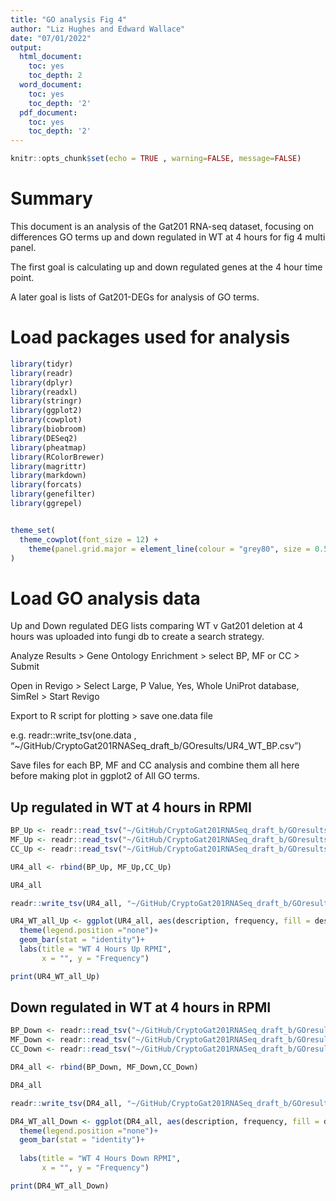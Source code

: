 ```yaml
---
title: "GO analysis Fig 4"
author: "Liz Hughes and Edward Wallace"
date: "07/01/2022"
output:
  html_document:
    toc: yes
    toc_depth: 2
  word_document:
    toc: yes
    toc_depth: '2'
  pdf_document:
    toc: yes
    toc_depth: '2'
---
```


```r
knitr::opts_chunk$set(echo = TRUE , warning=FALSE, message=FALSE)
```

# Summary

This document is an analysis of the Gat201 RNA-seq dataset, focusing on differences GO terms up and down regulated in WT at 4 hours for fig 4 multi panel.

The first goal is calculating up and down regulated genes at the 4 hour time point.

A later goal is lists of Gat201-DEGs for analysis of GO terms.


# Load packages used for analysis

```r

library(tidyr)
library(readr)
library(dplyr)
library(readxl)
library(stringr)
library(ggplot2)
library(cowplot)
library(biobroom)
library(DESeq2)
library(pheatmap)
library(RColorBrewer)
library(magrittr)
library(markdown)
library(forcats)
library(genefilter)
library(ggrepel)


theme_set(
  theme_cowplot(font_size = 12) +
    theme(panel.grid.major = element_line(colour = "grey80", size = 0.5))
)

```


# Load GO analysis data 

Up and Down regulated DEG lists comparing WT v Gat201 deletion at 4 hours was uploaded into fungi db to create a search strategy.

Analyze Results > Gene Ontology Enrichment > select BP, MF or CC > Submit

Open in Revigo > Select Large, P Value, Yes, Whole UniProt database, SimRel > Start Revigo

Export to R script for plotting > save one.data file 

e.g. readr::write_tsv(one.data , "~/GitHub/CryptoGat201RNASeq_draft_b/GOresults/UR4_WT_BP.csv")

Save files for each BP, MF and CC analysis and combine them all here before making plot in ggplot2 of All GO terms.

## Up regulated in WT at 4 hours in RPMI

```r


BP_Up <- readr::read_tsv("~/GitHub/CryptoGat201RNASeq_draft_b/GOresults/UR4_WT_BP.csv")
MF_Up <- readr::read_tsv("~/GitHub/CryptoGat201RNASeq_draft_b/GOresults/UR4_WT_MF.csv")
CC_Up <- readr::read_tsv("~/GitHub/CryptoGat201RNASeq_draft_b/GOresults/UR4_WT_CC.csv")
```

```r
UR4_all <- rbind(BP_Up, MF_Up,CC_Up)

UR4_all

readr::write_tsv(UR4_all, "~/GitHub/CryptoGat201RNASeq_draft_b/GOresults/UR4_all.csv")
```

```r
UR4_WT_all_Up <- ggplot(UR4_all, aes(description, frequency, fill = description))+
  theme(legend.position ="none")+
  geom_bar(stat = "identity")+
  labs(title = "WT 4 Hours Up RPMI",
       x = "", y = "Frequency")

print(UR4_WT_all_Up)
```

## Down regulated in WT at 4 hours in RPMI

```r


BP_Down <- readr::read_tsv("~/GitHub/CryptoGat201RNASeq_draft_b/GOresults/DR4_WT_BP.csv")
MF_Down <- readr::read_tsv("~/GitHub/CryptoGat201RNASeq_draft_b/GOresults/DR4_WT_MF.csv")
CC_Down <- readr::read_tsv("~/GitHub/CryptoGat201RNASeq_draft_b/GOresults/DR4_WT_CC.csv")
```

```r
DR4_all <- rbind(BP_Down, MF_Down,CC_Down)

DR4_all

readr::write_tsv(DR4_all, "~/GitHub/CryptoGat201RNASeq_draft_b/GOresults/DR4_all.csv")
```

```r

DR4_WT_all_Down <- ggplot(DR4_all, aes(description, frequency, fill = description))+
  theme(legend.position ="none")+
  geom_bar(stat = "identity")+
  
  labs(title = "WT 4 Hours Down RPMI",
       x = "", y = "Frequency")

print(DR4_WT_all_Down)
```
















